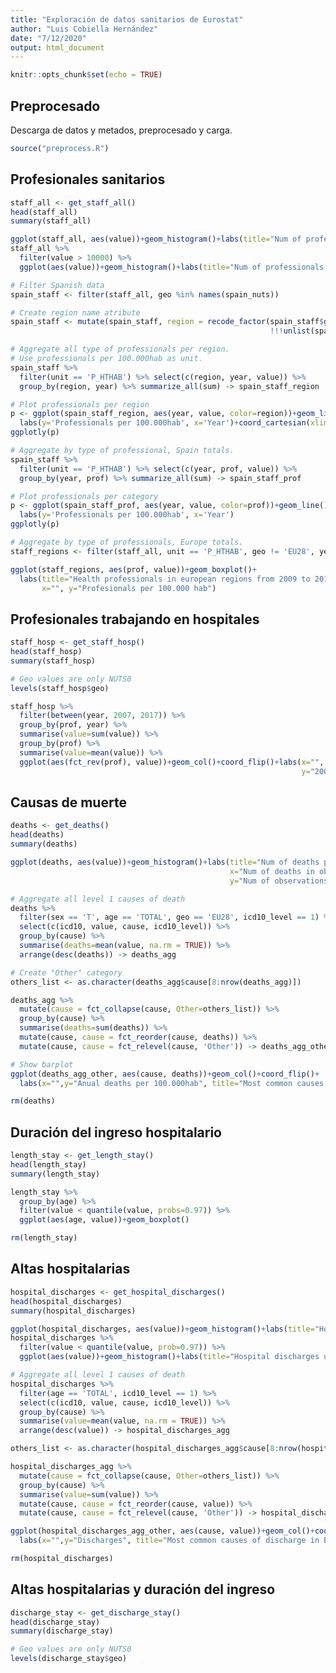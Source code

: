 ```yaml
---
title: "Exploración de datos sanitarios de Eurostat"
author: "Luis Cobiella Hernández"
date: "7/12/2020"
output: html_document
---
```


```r
knitr::opts_chunk$set(echo = TRUE)
```

## Preprocesado
Descarga de datos y metados, preprocesado y carga.
```r
source("preprocess.R")
```


## Profesionales sanitarios
```r
staff_all <- get_staff_all()
head(staff_all)
summary(staff_all)

ggplot(staff_all, aes(value))+geom_histogram()+labs(title="Num of professionals, all values")
staff_all %>%
  filter(value > 10000) %>%
  ggplot(aes(value))+geom_histogram()+labs(title="Num of professionals, only values over 10.000")

# Filter Spanish data
spain_staff <- filter(staff_all, geo %in% names(spain_nuts))

# Create region name atribute
spain_staff <- mutate(spain_staff, region = recode_factor(spain_staff$geo,
                                                          !!!unlist(spain_nuts)))

# Aggregate all type of professionals per region.
# Use professionals per 100.000hab as unit.
spain_staff %>%
  filter(unit == 'P_HTHAB') %>% select(c(region, year, value)) %>%
  group_by(region, year) %>% summarize_all(sum) -> spain_staff_region

# Plot professionals per region
p <- ggplot(spain_staff_region, aes(year, value, color=region))+geom_line()+
  labs(y='Professionals per 100.000hab', x='Year')+coord_cartesian(xlim=c(2005, 2016))
ggplotly(p)

# Aggregate by type of professional, Spain totals.
spain_staff %>%
  filter(unit == 'P_HTHAB') %>% select(c(year, prof, value)) %>%
  group_by(year, prof) %>% summarize_all(sum) -> spain_staff_prof

# Plot professionals per category
p <- ggplot(spain_staff_prof, aes(year, value, color=prof))+geom_line()+
  labs(y='Professionals per 100.000hab', x='Year')
ggplotly(p)

# Aggregate by type of professionals, Europe totals.
staff_regions <- filter(staff_all, unit == 'P_HTHAB', geo != 'EU28', year>2008)

ggplot(staff_regions, aes(prof, value))+geom_boxplot()+
  labs(title="Health professionals in european regions from 2009 to 2019",
       x="", y="Profesionals per 100.000 hab")

```

## Profesionales trabajando en hospitales
```r
staff_hosp <- get_staff_hosp()
head(staff_hosp)
summary(staff_hosp)

# Geo values are only NUTS0
levels(staff_hosp$geo)

staff_hosp %>%
  filter(between(year, 2007, 2017)) %>%
  group_by(prof, year) %>%
  summarise(value=sum(value)) %>%
  group_by(prof) %>%
  summarise(value=mean(value)) %>%
  ggplot(aes(fct_rev(prof), value))+geom_col()+coord_flip()+labs(x="",
                                                                 y="2007-2017 average")
```

## Causas de muerte
```r
deaths <- get_deaths()
head(deaths)
summary(deaths)

ggplot(deaths, aes(value))+geom_histogram()+labs(title="Num of deaths per observation",
                                                 x="Num of deaths in observation",
                                                 y="Num of observations")

# Aggregate all level 1 causes of death
deaths %>%
  filter(sex == 'T', age == 'TOTAL', geo == 'EU28', icd10_level == 1) %>%
  select(c(icd10, value, cause, icd10_level)) %>%
  group_by(cause) %>%
  summarise(deaths=mean(value, na.rm = TRUE)) %>%
  arrange(desc(deaths)) -> deaths_agg

# Create "Other" category
others_list <- as.character(deaths_agg$cause[8:nrow(deaths_agg)])

deaths_agg %>%
  mutate(cause = fct_collapse(cause, Other=others_list)) %>%
  group_by(cause) %>%
  summarise(deaths=sum(deaths)) %>%
  mutate(cause, cause = fct_reorder(cause, deaths)) %>%
  mutate(cause, cause = fct_relevel(cause, 'Other')) -> deaths_agg_other

# Show barplot
ggplot(deaths_agg_other, aes(cause, deaths))+geom_col()+coord_flip()+
  labs(x="",y="Anual deaths per 100.000hab", title="Most common causes of death in Europe")

rm(deaths)
```

## Duración del ingreso hospitalario
```r
length_stay <- get_length_stay()
head(length_stay)
summary(length_stay)

length_stay %>%
  group_by(age) %>%
  filter(value < quantile(value, probs=0.97)) %>%
  ggplot(aes(age, value))+geom_boxplot()

rm(length_stay)
```

## Altas hospitalarias
```r
hospital_discharges <- get_hospital_discharges()
head(hospital_discharges)
summary(hospital_discharges)

ggplot(hospital_discharges, aes(value))+geom_histogram()+labs(title="Hospital discharges")
hospital_discharges %>%
  filter(value < quantile(value, prob=0.97)) %>%
  ggplot(aes(value))+geom_histogram()+labs(title="Hospital discharges under quantile 0.97")

# Aggregate all level 1 causes of death
hospital_discharges %>%
  filter(age == 'TOTAL', icd10_level == 1) %>%
  select(c(icd10, value, cause, icd10_level)) %>%
  group_by(cause) %>%
  summarise(value=mean(value, na.rm = TRUE)) %>%
  arrange(desc(value)) -> hospital_discharges_agg

others_list <- as.character(hospital_discharges_agg$cause[8:nrow(hospital_discharges_agg)])

hospital_discharges_agg %>%
  mutate(cause = fct_collapse(cause, Other=others_list)) %>%
  group_by(cause) %>%
  summarise(value=sum(value)) %>%
  mutate(cause, cause = fct_reorder(cause, value)) %>%
  mutate(cause, cause = fct_relevel(cause, 'Other')) -> hospital_discharges_agg_other

ggplot(hospital_discharges_agg_other, aes(cause, value))+geom_col()+coord_flip()+
  labs(x="",y="Discharges", title="Most common causes of discharge in Europe")

rm(hospital_discharges)
```

## Altas hospitalarias y duración del ingreso
```r
discharge_stay <- get_discharge_stay()
head(discharge_stay)
summary(discharge_stay)

# Geo values are only NUTS0
levels(discharge_stay$geo)
```
